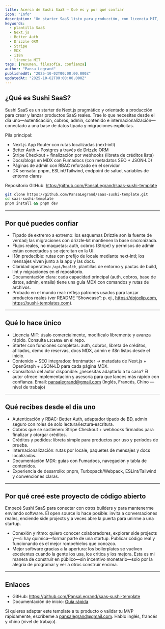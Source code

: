 ```yaml
---
title: Acerca de Sushi SaaS — Qué es y por qué confiar
icon: "Info"
description: "Un starter SaaS listo para producción, con licencia MIT, centrado en lanzar productos reales: i18n, Better Auth, Drizzle ORM, Stripe, MDX, admin con RBAC y una DX práctica. Pensado para clonar, extender y confiar."
keywords:
  - plantilla SaaS
  - Next.js
  - Better Auth
  - Drizzle ORM
  - Stripe
  - MDX
  - i18n
  - licencia MIT
tags: [resumen, filosofía, confianza]
author: "Pansa Legrand"
publishedAt: "2025-10-02T00:00:00.000Z"
updatedAt: "2025-10-02T00:00:00.000Z"
---
```


## ¿Qué es Sushi SaaS?

Sushi SaaS es un starter de Next.js pragmático y orientado a producción para crear y lanzar productos SaaS reales. Trae lo que necesitas desde el día uno—autenticación, cobros, admin, contenido e internacionalización—conectado a una base de datos tipada y migraciones explícitas.

Pila principal:

- Next.js App Router con rutas localizadas (next‑intl)
- Better Auth + Postgres a través de Drizzle ORM
- Stripe Checkout + finalización por webhooks (libreta de créditos lista)
- Docs/blogs en MDX con Fumadocs (con metadatos SEO + JSON‑LD)
- Páginas de admin con RBAC reforzado en el servidor
- DX sensata: pnpm, ESLint/Tailwind, endpoint de salud, variables de entorno claras

Repositorio GitHub: https://github.com/PansaLegrand/saas-sushi-template

```bash
git clone https://github.com/PansaLegrand/saas-sushi-template.git
cd saas-sushi-template
pnpm install && pnpm dev
```

---

## Por qué puedes confiar

- Tipado de extremo a extremo: los esquemas Drizzle son la fuente de verdad; las migraciones con drizzle‑kit mantienen la base sincronizada.
- Flujos reales, no maquetas: auth, cobros (Stripe) y permisos de admin están conectados y se ejercitan en la UI.
- i18n predecible: rutas con prefijo de locale mediante next‑intl; los mensajes viven junto a la app y las docs.
- Claridad operativa: `/api/health`, plantillas de entorno y pautas de build, lint y migraciones en el repositorio.
- Documentación clara: cada capacidad principal (auth, cobros, base de datos, admin, emails) tiene una guía MDX con comandos y rutas de archivos.
- Probado en el mundo real: refleja patrones usados para lanzar productos reales (ver README “Showcase”; p. ej., https://dojoclip.com, https://sushi-templates.com).

---

## Qué lo hace único

- Licencia MIT: úsalo comercialmente, modifícalo libremente y avanza rápido. Consulta `LICENSE` en el repo.
- Starter con funciones completas: auth, cobros, libreta de créditos, afiliados, demo de reservas, docs MDX, admin e i18n listos desde el inicio.
- Contenido + SEO integrados: frontmatter → metadata de Next.js + OpenGraph + JSON‑LD para cada página MDX.
- Consultoría del autor disponible: ¿necesitas adaptarlo a tu caso? El autor ofrece implementación y asesoría para que lances más rápido con confianza. Email: pansalegrand@gmail.com (Inglés, Francés, Chino — nivel de trabajo)

---

## Qué recibes desde el día uno

- Autenticación y RBAC: Better Auth, adaptador tipado de BD, admin seguro con roles de solo lectura/lectura‑escritura.
- Cobros que se sostienen: Stripe Checkout + webhooks firmados para finalizar y otorgar créditos.
- Créditos y pedidos: libreta simple para productos por uso y períodos de prueba.
- Internacionalización: rutas por locale, paquetes de mensajes y docs localizadas.
- Documentación MDX: guías con Fumadocs, navegación y tabla de contenidos.
- Experiencia de desarrollo: pnpm, Turbopack/Webpack, ESLint/Tailwind y convenciones claras.

---

## Por qué creé este proyecto de código abierto

Empecé Sushi SaaS para conectar con otros builders y para mantenerme enviando software. El open source lo hace posible: invita a conversaciones reales, enciende side projects y a veces abre la puerta para unirme a una startup.

- Conexión y ritmo: quiero conocer colaboradores, explorar side projects y—si hay química—formar parte de una startup. Publicar código real y funcionando es el mejor rompehielos que conozco.
- Mejor software gracias a la apertura: los boilerplates se vuelven excelentes cuando la gente los usa, los critica y los mejora. Esta es mi manera de construir en público—sin incentivo monetario—solo por la alegría de programar y ver a otros construir encima.

---

## Enlaces

- GitHub: https://github.com/PansaLegrand/saas-sushi-template
- Documentación de inicio: [Guía rápida](/es/blogs/quick-start)

Si quieres adaptar este template a tu producto o validar tu MVP rápidamente, escríbeme a pansalegrand@gmail.com. Hablo inglés, francés y chino (nivel de trabajo).
